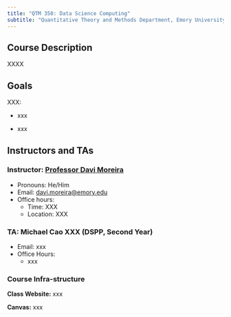 ```yaml
---
title: "QTM 350: Data Science Computing"
subtitle: "Quantitative Theory and Methods Department, Emory University"
---
```


## Course Description

XXXX

## Goals

XXX:

-   xxx

-   xxx

## Instructors and TAs

### Instructor: [Professor Davi Moreira](https://davi-moreira.github.io)

-   Pronouns: He/Him
-   Email: [davi.moreira\@emory.edu](mailto:davi.moreira@emory.edu)
-   Office hours:
    -   Time: XXX
    -   Location: XXX

### TA: Michael Cao XXX (DSPP, Second Year)

-   Email: xxx
-   Office Hours:
    -   xxx

### Course Infra-structure

**Class Website:** xxx

**Canvas:** xxx

